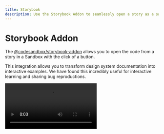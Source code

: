 ```yaml
---
title: Storybook
description: Use the Storybook Addon to seamlessly open a story as a sandbox.
---
```



# Storybook Addon

The [@codesandbox/storybook-addon](https://github.com/codesandbox/storybook-addon) allows you to open the code from a story in a Sandbox with the click of a button. 

This integration allows you to transform design system documentation into interactive examples. We have found this incredibly useful for interactive learning and sharing bug reproductions.

<Video src="https://assets.codesandbox.io/videos/storybook-add-on.mp4" />

## Connecting Storybook to your workspace
All Sandboxes created from the Storybook addon will be created within the workspace that is listed in the [configuration](#configuration).

Anyone opening a Sandbox from the addon will need to be a part of the workspace in order to access the Sandbox. 
Fortunately, [organization domains](/learn/access/organizations) make it very easy for new users to join a matching workspace automatically. 

If a workspace has an organization domain, when a new user opens a Sandbox from a Storybook addon, they will be asked to join the workspace if they have an account with an email that matches the organization's domain. 

You can find a step-by-step guide for setting a domain on the [Organization](/learn/access/organizations#creating-an-organization) documentation.

## Configuration
```js
// .storybook/main.js

module.exports = {
  // ...
  addons: ['@codesandbox/storybook-addon'],
};

```

<details>
  <summary>Storybook configuration (required)</summary>

<br />

To run the addon, you'll need to configure it in your Storybook's `.storybook/preview.js` file.

```js
// .storybook/preview.js

const preview: Preview = {
  parameters: {
    codesandbox: {
      /**
       * @required
       * Workspace API key from codesandbox.io/t/permissions.
       * This sandbox is created inside the given workspace
       * and can be shared with team members.
       */
      apiToken: <api-token>,

      /**
       * @required
       * Dependencies list to be installed in the sandbox. 
       * 
       * @note You cannot use local modules or packages since
       * this story runs in an isolated environment (sandbox)
       * inside CodeSandbox. As such, the sandbox doesn't have
       * access to your file system.
       *
       * Example:
       */
      dependencies: {
        "@radix-ui/themes": "latest",
        "@myscope/mypackage": "1.0.0",
      },

      /**
       * @required
       * CodeSandbox will try to import all components by default from
       * the given package, in case `mapComponent` property is not provided.
       * 
       * This property is useful when your components imports are predictable 
       * and come from a single package and entry point. 
       */
      fallbackImport: "@radix-ui/themes",

      /**
       * @optional
       * All required providers to run the sandbox properly, 
       * such as themes, i18n, store, and so on.
       * 
       * @note Remember to use only the dependencies listed above. 
       * 
       * Example:
       */
      provider: `import { Theme } from "@radix-ui/themes";
        import '@radix-ui/themes/styles.css';

        export default ThemeProvider = ({ children }) => {
          return (
            <Theme>
              {children}
            </Theme>
          ) 
        }`,
    },
  },
};

export default preview;
```
</details>

<details>
  <summary>Story configuration (recommended)</summary>

```ts
import type { Meta, StoryObj } from "@storybook/react";

const meta: Meta<typeof Button> = {
  title: "Example/Button",
  component: Button,
  parameters: {
    codesandbox: {
     /**
       * To import all components used within each story in 
       * CodeSandbox, provide all necessary packages and modules.
       * 
       * Given the following story:
       * ```js
       * import Provider from "@myscope/mypackage";
       * import { Button } from "@radix-ui/themes";
       * import "@radix-ui/themes/styles.css";
       * ```
       * 
       * You need to map all imports to the following:
       */
      mapComponent: {
        // Example of default imports
        "@myscope/mypackage": "Provider",

        // Example of named functions
        "@radix-ui/themes": ["Button"],

        // Example of static imports
        "@radix-ui/themes/styles.css": true,
      },

      /**
       * @note You cannot use local modules or packages since
       * this story runs in an isolated environment (sandbox)
       * inside CodeSandbox. As such, the sandbox doesn't have
       * access to your file system.
       */
    },
  },
};
```

</details>

<br />

Make sure to provide the necessary values for [`apiToken`](https://codesandbox.io/t/permissions) and any additional dependencies or providers required for your specific setup.

For now, this addon only supports the [Component Story Format (CSF)](https://storybook.js.org/docs/api/csf) stories format.

### Additional Notes
- Ensure that you have proper permissions and access rights to the CodeSandbox workspace specified in the configuration.
- Verify the correctness of the dependencies and providers listed in the configuration to ensure the Sandbox runs smoothly.


